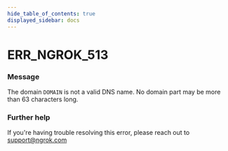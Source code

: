 ```yaml
---
hide_table_of_contents: true
displayed_sidebar: docs
---
```



# ERR_NGROK_513

### Message
The domain `DOMAIN` is not a valid DNS name. No domain part may be more than 63 characters long.

<ErrorDetails error='err_ngrok_513' />


### Further help
If you're having trouble resolving this error, please reach out to [support@ngrok.com](mailto:support@ngrok.com?subject=Help%20with%20ERR_NGROK_513)

